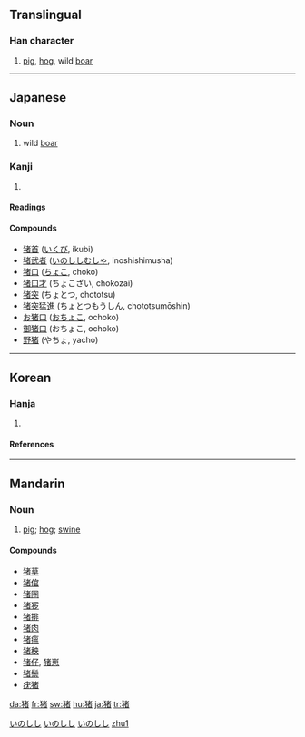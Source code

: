 {{zh-forms|{{zh-lookup|猪}}|{{zh-lookup|豬}}}}
{{see|豬|猪}}
==Translingual==

===Han character===
{{Han char|rn=94|rad=犬|as=08|sn=11|four=|canj=大竹十大日 (KHJKA)}}

# [[pig]], [[hog]], wild [[boar]]

----

==Japanese==

===Noun===
{{ja-noun|k|hira=いのしし|rom=inoshishi}}

# wild [[boar]]

===Kanji===
{{ja-kanji|grade=|rs=犬08}}

# {{defn|Japanese}}

====Readings====
{{ja-readings|on=[[ちょ]] ([[cho]])|kun=[[いのしし]] ([[inoshishi]]), [[い]] ([[i]])|nanori=}}

====Compounds====
*[[猪首]] ([[いくび]], ikubi)
*[[猪武者]] ([[いのししむしゃ]], inoshishimusha)
*[[猪口]] ([[ちょこ]], choko)
*[[猪口才]] (ちょこざい, chokozai)
*[[猪突]] (ちょとつ, chototsu)
*[[猪突猛進]] (ちょとつもうしん, chototsumōshin)
*[[お猪口]] ([[おちょこ]], ochoko)
*[[御猪口]] (おちょこ, ochoko)
*[[野猪]] (やちょ, yacho)

[[Category:1000 Japanese basic words|いのしし]]
[[Category:Japanese nouns|いのしし]]
[[Category:ja:Mammals|いのしし]]

----

==Korean==

===Hanja===
{{ko-hanja|hangeul=[[저]]|eumhun=|rv=jeo|mr=chŏ|y=ce}}

# {{defn|Korean}}

====References====
{{Han ref|kx=0714.260|dkj=20511|dj=1126.240|hdz=21351.090|uh=732A|ud=29482}}

----

==Mandarin==
===Noun===
{{cmn-noun|s|pin=zhū|pint=zhu1|tra=豬|sim=猪|rs=犬08}}

# [[pig]]; [[hog]]; [[swine]]

====Compounds====
*[[猪草]]
*[[猪倌]]
*[[猪圈]]
*[[猪猡]]
*[[猪排]]
*[[猪肉]]
*[[猪瘟]]
*[[猪秧]]
*[[猪仔]], [[猪崽]]
*[[猪鬃]]
*[[疣猪]]

[[Category:zh-cn:Mammals|zhu1]]

[[da:猪]]
[[fr:猪]]
[[sw:猪]]
[[hu:猪]]
[[ja:猪]]
[[tr:猪]]